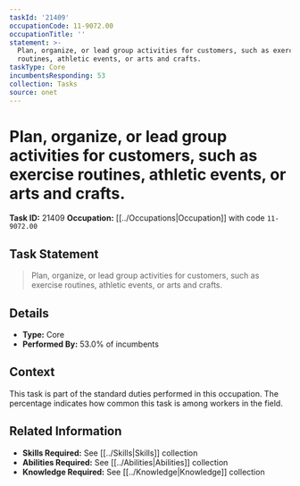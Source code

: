 ```yaml
---
taskId: '21409'
occupationCode: 11-9072.00
occupationTitle: ''
statement: >-
  Plan, organize, or lead group activities for customers, such as exercise
  routines, athletic events, or arts and crafts.
taskType: Core
incumbentsResponding: 53
collection: Tasks
source: onet
---
```

# Plan, organize, or lead group activities for customers, such as exercise routines, athletic events, or arts and crafts.

**Task ID:** 21409
**Occupation:** [[../Occupations|Occupation]] with code `11-9072.00`

## Task Statement

> Plan, organize, or lead group activities for customers, such as exercise routines, athletic events, or arts and crafts.

## Details

- **Type:** Core
- **Performed By:** 53.0% of incumbents

## Context

This task is part of the standard duties performed in this occupation. The percentage indicates how common this task is among workers in the field.

## Related Information

- **Skills Required:** See [[../Skills|Skills]] collection
- **Abilities Required:** See [[../Abilities|Abilities]] collection
- **Knowledge Required:** See [[../Knowledge|Knowledge]] collection
